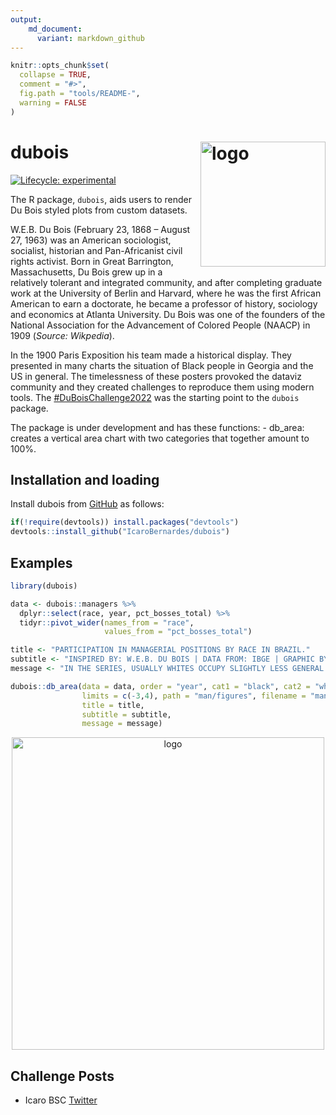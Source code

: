 ```yaml
---
output:
    md_document:
      variant: markdown_github
---
```


<!-- README.md is generated from README.Rmd. Please edit that file -->

```r

knitr::opts_chunk$set(
  collapse = TRUE,
  comment = "#>",
  fig.path = "tools/README-",
  warning = FALSE
)

```

# dubois <img align="right" src="https://github.com/IcaroBernardes/dubois/blob/master/man/figures/dubois.png" alt="logo" width="200"> 

<!-- badges: start -->
[![Lifecycle: experimental](https://lifecycle.r-lib.org/articles/figures/lifecycle-experimental.svg)](https://www.tidyverse.org/lifecycle/#experimental)
<!-- badges: end -->

The R package, `dubois`, aids users to render Du Bois styled plots from custom datasets.

W.E.B. Du Bois (February 23, 1868 – August 27, 1963) was an American  sociologist, socialist, historian and Pan-Africanist civil rights activist. Born in Great Barrington, Massachusetts, Du Bois grew up in a relatively tolerant and integrated community, and after completing graduate work at the University of Berlin and Harvard, where he was the first African American to earn a doctorate, he became a professor of history, sociology and economics at Atlanta University. Du Bois was one of the founders of the National Association for the Advancement of Colored People (NAACP) in 1909 (*Source: Wikpedia*).

In the 1900 Paris Exposition his team made a historical display. They presented in many charts the situation of Black people in Georgia and the US in general. The timelessness of these posters provoked the dataviz community and they created challenges to reproduce them using modern tools. The 
[#DuBoisChallenge2022](https://github.com/ajstarks/dubois-data-portraits/tree/master/challenge/2022) was the starting point to the `dubois` package.

The package is under development and has these functions:
- db_area: creates a vertical area chart with two categories that together amount to 100%.

## Installation and loading

Install dubois from [GitHub](https://github.com/IcaroBernardes/dubois) as follows: 

```r

if(!require(devtools)) install.packages("devtools")
devtools::install_github("IcaroBernardes/dubois")

```

## Examples

```r

library(dubois)

data <- dubois::managers %>%
  dplyr::select(race, year, pct_bosses_total) %>%
  tidyr::pivot_wider(names_from = "race",
                     values_from = "pct_bosses_total")

title <- "PARTICIPATION IN MANAGERIAL POSITIONS BY RACE IN BRAZIL."
subtitle <- "INSPIRED BY: W.E.B. DU BOIS | DATA FROM: IBGE | GRAPHIC BY: ICARO BERNARDES"
message <- "IN THE SERIES, USUALLY WHITES OCCUPY SLIGHTLY LESS GENERAL WORK POSITIONS. HOWEVER WHITES OCCUPY WAY MORE MANAGERIAL POSITIONS THAN BLACKS"

dubois::db_area(data = data, order = "year", cat1 = "black", cat2 = "white",
                limits = c(-3,4), path = "man/figures", filename = "managers.png",
                title = title,
                subtitle = subtitle,
                message = message)

```

<p align="center">
<img src="https://github.com/IcaroBernardes/dubois/blob/master/man/figures/managers.png" alt="logo" height="500">
</p>

## Challenge Posts

- Icaro BSC [Twitter](https://twitter.com/IcaroBSC/status/1501323176088780800)

